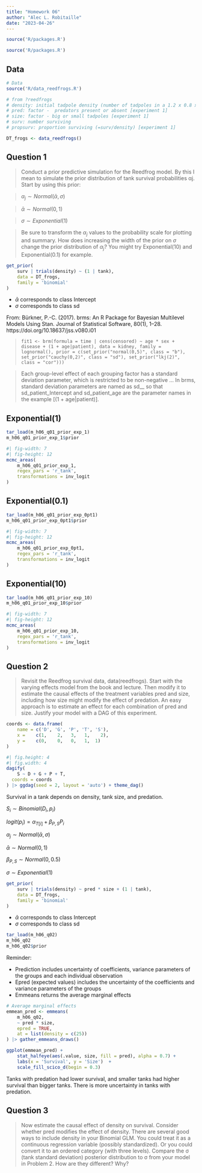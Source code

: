 ```yaml
---
title: "Homework 06"
author: "Alec L. Robitaille"
date: "2023-04-26"
---
```


```r
source('R/packages.R')
```

```r
source('R/packages.R')
```


## Data 
```r
# Data
source('R/data_reedfrogs.R')

# from ?reedfrogs
# density: initial tadpole density (number of tadpoles in a 1.2 x 0.8 x 0.4 m tank) [experiment 1]
# pred: factor -  predators present or absent [experiment 1]
# size: factor - big or small tadpoles [experiment 1]
# surv: number surviving
# propsurv: proportion surviving (=surv/density) [experiment 1]

DT_frogs <- data_reedfrogs()
```


## Question 1
> Conduct a prior predictive simulation for the Reedfrog model. By this I mean
to simulate the prior distribution of tank survival probabilities αj. Start by
using this prior: 

> $\alpha_{j} \sim Normal(\bar{\alpha}, \sigma)$

> $\bar{\alpha} \sim Normal(0, 1)$

> $\sigma \sim Exponential(1)$ 

> Be sure to transform the $\alpha_{j}$ values to the probability scale for
plotting and summary. How does increasing the width of the prior on $\sigma$
change the prior distribution of $\alpha_{j}$? You might try Exponential(10) and
Exponential(0.1) for example.



```r
get_prior(
	surv | trials(density) ~ (1 | tank),
	data = DT_frogs,
	family = 'binomial'
)
```

- $\bar{\alpha}$ corresponds to class Intercept
- $\sigma$ corresponds to class sd


From: Bürkner, P.-C. (2017). brms: An R Package for Bayesian Multilevel Models
Using Stan. Journal of Statistical Software, 80(1), 1–28.
https://doi.org/10.18637/jss.v080.i01

> `fit1 <- brm(formula = time | cens(censored) ~ age * sex + disease + (1 +
age|patient), data = kidney, family = lognormal(), prior =
c(set_prior("normal(0,5)", class = "b"), set_prior("cauchy(0,2)", class = "sd"),
set_prior("lkj(2)", class = "cor")))`
  
> Each group-level effect of each grouping factor has a standard deviation
parameter, which is restricted to be non-negative ... In brms, standard
deviation parameters are named as sd_<group>_<coef> so that sd_patient_Intercept
and sd_patient_age are the parameter names in the example [(1 + age|patient)].



::: {.panel-tabset}

## Exponential(1)
```r
tar_load(m_h06_q01_prior_exp_1)
m_h06_q01_prior_exp_1$prior
```


```r
#| fig-width: 7
#| fig-height: 12
mcmc_areas(
	m_h06_q01_prior_exp_1,
	regex_pars = 'r_tank', 
	transformations = inv_logit
)
```

## Exponential(0.1)

```r
tar_load(m_h06_q01_prior_exp_0pt1)
m_h06_q01_prior_exp_0pt1$prior
```


```r
#| fig-width: 7
#| fig-height: 12
mcmc_areas(
	m_h06_q01_prior_exp_0pt1,
	regex_pars = 'r_tank',
	transformations = inv_logit
)
```

## Exponential(10)

```r
tar_load(m_h06_q01_prior_exp_10)
m_h06_q01_prior_exp_10$prior
```


```r
#| fig-width: 7
#| fig-height: 12
mcmc_areas(
	m_h06_q01_prior_exp_10, 
	regex_pars = 'r_tank', 
	transformations = inv_logit
)
```
:::




## Question 2

> Revisit the Reedfrog survival data, data(reedfrogs). Start with the varying
effects model from the book and lecture. Then modify it to estimate the causal
effects of the treatment variables pred and size, including how size might
modify the effect of predation. An easy approach is to estimate an effect for
each combination of pred and size. Justify your model with a DAG of this
experiment.


```r
coords <- data.frame(
    name = c('D', 'G', 'P', 'T', 'S'),
    x =    c(1,    2,   3,   1,    2),
    y =    c(0,    0,   0,   1,  1)
)
```

```r
#| fig.height: 4
#| fig.width: 4
dagify(
    S ~ D + G + P + T,
  coords = coords
) |> ggdag(seed = 2, layout = 'auto') + theme_dag()
```

Survival in a tank depends on density, tank size, and predation. 

$S_{i} \sim Binomial(D_{i}, p_{i} )$

$logit(p_{i}) = \alpha_{T[i]} + \beta_{P, S}P_{i}$

$\alpha_{j} \sim Normal(\bar{\alpha}, \sigma)$

$\bar{\alpha} \sim Normal(0, 1)$

$\beta_{P, S} \sim Normal(0, 0.5)$

$\sigma \sim Exponential(1)$ 


```r
get_prior(
	surv | trials(density) ~ pred * size + (1 | tank),
	data = DT_frogs,
	family = 'binomial'
)
```

- $\bar{\alpha}$ corresponds to class Intercept
- $\sigma$ corresponds to class sd


```r
tar_load(m_h06_q02)
m_h06_q02
m_h06_q02$prior
```

Reminder: 

- Prediction includes uncertainty of coefficients, variance parameters of the groups and each individual observation
- Epred (expected values) includes the uncertainty of the coefficients and variance parameters of the groups
- Emmeans returns the average marginal effects



```r
# Average marginal effects
emmean_pred <- emmeans(
	m_h06_q02, 
	~ pred * size, 
	epred = TRUE,
	at = list(density = c(25))
) |> gather_emmeans_draws()

ggplot(emmean_pred) + 
	stat_halfeye(aes(.value, size, fill = pred), alpha = 0.7) + 
	labs(x = 'Survival', y = 'Size')  +
	scale_fill_scico_d(begin = 0.3)
```

Tanks with predation had lower survival, and smaller tanks had higher survival than bigger tanks. There is more uncertainty in tanks with predation.


## Question 3

> Now estimate the causal effect of density on survival. Consider whether pred
modifies the effect of density. There are several good ways to include density
in your Binomial GLM. You could treat it as a continuous regression variable
(possibly standardized). Or you could convert it to an ordered category (with
three levels). Compare the σ (tank standard deviation) posterior distribution
to σ from your model in Problem 2. How are they different? Why?

